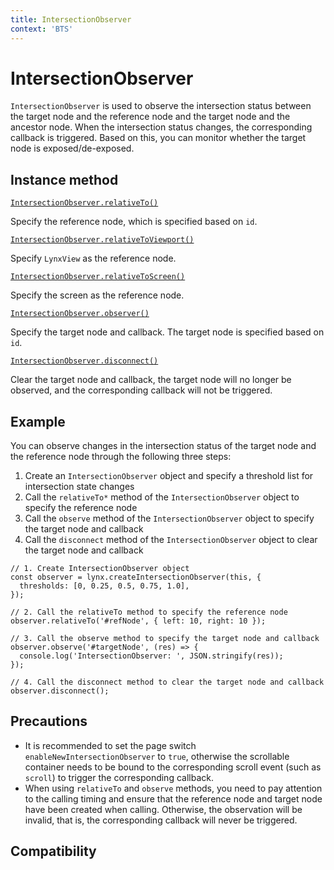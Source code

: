 ```yaml
---
title: IntersectionObserver
context: 'BTS'
---
```


# IntersectionObserver

`IntersectionObserver` is used to observe the intersection status between the target node and the reference node and the target node and the ancestor node. When the intersection status changes, the corresponding callback is triggered. Based on this, you can monitor whether the target node is exposed/de-exposed.

## Instance method

[`IntersectionObserver.relativeTo()`](./intersection-observer/intersection-observer-relative-to.mdx)

Specify the reference node, which is specified based on `id`.

[`IntersectionObserver.relativeToViewport()`](./intersection-observer/intersection-observer-relative-to-viewport.mdx)

Specify `LynxView` as the reference node.

[`IntersectionObserver.relativeToScreen()`](./intersection-observer/intersection-observer-relative-to-screen.mdx)

Specify the screen as the reference node.

[`IntersectionObserver.observer()`](./intersection-observer/intersection-observer-observe.mdx)

Specify the target node and callback. The target node is specified based on `id`.

[`IntersectionObserver.disconnect()`](./intersection-observer/intersection-observer-disconnect.mdx)

Clear the target node and callback, the target node will no longer be observed, and the corresponding callback will not be triggered.

## Example

You can observe changes in the intersection status of the target node and the reference node through the following three steps:

1. Create an `IntersectionObserver` object and specify a threshold list for intersection state changes
2. Call the `relativeTo*` method of the `IntersectionObserver` object to specify the reference node
3. Call the `observe` method of the `IntersectionObserver` object to specify the target node and callback
4. Call the `disconnect` method of the `IntersectionObserver` object to clear the target node and callback

```tsx
// 1. Create IntersectionObserver object
const observer = lynx.createIntersectionObserver(this, {
  thresholds: [0, 0.25, 0.5, 0.75, 1.0],
});

// 2. Call the relativeTo method to specify the reference node
observer.relativeTo('#refNode', { left: 10, right: 10 });

// 3. Call the observe method to specify the target node and callback
observer.observe('#targetNode', (res) => {
  console.log('IntersectionObserver: ', JSON.stringify(res));
});

// 4. Call the disconnect method to clear the target node and callback
observer.disconnect();
```

## Precautions

- It is recommended to set the page switch `enableNewIntersectionObserver` to `true`, otherwise the scrollable container needs to be bound to the corresponding scroll event (such as `scroll`) to trigger the corresponding callback.
- When using `relativeTo` and `observe` methods, you need to pay attention to the calling timing and ensure that the reference node and target node have been created when calling. Otherwise, the observation will be invalid, that is, the corresponding callback will never be triggered.

## Compatibility


<LegacyCompatTable metadata="lynx-api/intersection-observer/IntersectionObserver" />
